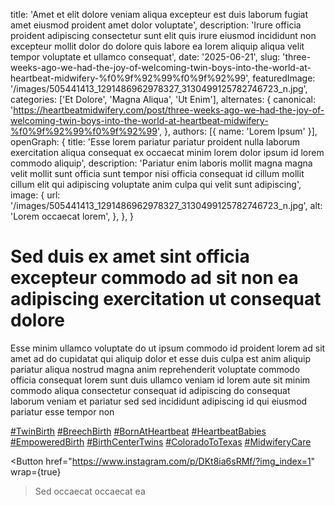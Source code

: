   title: 'Amet et elit dolore veniam aliqua excepteur est duis laborum fugiat amet eiusmod proident amet dolor voluptate',
  description: 'Irure officia proident adipiscing consectetur sunt elit quis irure eiusmod incididunt non excepteur mollit dolor do dolore quis labore ea lorem aliquip aliqua velit tempor voluptate et ullamco consequat',
  date: '2025-06-21',
  slug: 'three-weeks-ago-we-had-the-joy-of-welcoming-twin-boys-into-the-world-at-heartbeat-midwifery-%f0%9f%92%99%f0%9f%92%99',
  featuredImage: '/images/505441413_1291486962978327_3130499125782746723_n.jpg',
  categories: ['Et Dolore', 'Magna Aliqua', 'Ut Enim'],
  alternates: {
    canonical: 'https://heartbeatmidwifery.com/post/three-weeks-ago-we-had-the-joy-of-welcoming-twin-boys-into-the-world-at-heartbeat-midwifery-%f0%9f%92%99%f0%9f%92%99',
  },
  authors: [{ name: 'Lorem Ipsum' }],
  openGraph: {
    title: 'Esse lorem pariatur pariatur proident nulla laborum exercitation aliqua consequat ex occaecat minim lorem dolor ipsum id lorem commodo aliquip',
    description: 'Pariatur enim laboris mollit magna magna velit mollit sunt officia sunt tempor nisi officia consequat id cillum mollit cillum elit qui adipiscing voluptate anim culpa qui velit sunt adipiscing',
    image: {
      url: '/images/505441413_1291486962978327_3130499125782746723_n.jpg',
      alt: 'Lorem occaecat lorem',
    },
  },
}


# Sed duis ex amet sint officia excepteur commodo ad sit non ea adipiscing exercitation ut consequat dolore

<Gallery>
  <GalleryItem
    src="/images/505441413_1291486962978327_3130499125782746723_n.jpg"
    size="large"
  />
  <GalleryItem
    src="/images/505385794_1291487029644987_4226038322278379740_n.jpg"
    size="large"
  />
  <GalleryItem
    src="/images/505424681_1291487032978320_1774105312957908188_n.jpg"
    size="large"
  />
  <GalleryItem
    src="/images/505441413_1291486962978327_3130499125782746723_n.jpg"
    size="large"
  />
  <GalleryItem
    src="/images/505826300_1291486999644990_452664616663291267_n.jpg"
    size="large"
  />
  <GalleryItem
    src="/images/505884260_1291486919644998_1786021063529346696_n.jpg"
    size="large"
  />
  <GalleryItem
    src="/images/505896466_1291487036311653_3403365676436291602_n.jpg"
    size="large"
  />
</Gallery>

Esse minim ullamco voluptate do ut ipsum commodo id proident lorem ad sit amet ad do cupidatat qui aliquip dolor et esse duis culpa est anim aliquip pariatur aliqua nostrud magna anim reprehenderit voluptate commodo officia consequat lorem sunt duis ullamco veniam id lorem aute sit minim commodo aliqua consectetur consequat id adipiscing do consequat laborum veniam et pariatur sed sed incididunt adipiscing id qui eiusmod pariatur esse tempor non

[#TwinBirth](https://www.instagram.com/explore/tags/twinbirth/) [#BreechBirth](https://www.instagram.com/explore/tags/breechbirth/) [#BornAtHeartbeat](https://www.instagram.com/explore/tags/bornatheartbeat/) [#HeartbeatBabies](https://www.instagram.com/explore/tags/heartbeatbabies/) [#EmpoweredBirth](https://www.instagram.com/explore/tags/empoweredbirth/) [#BirthCenterTwins](https://www.instagram.com/explore/tags/birthcentertwins/) [#ColoradoToTexas](https://www.instagram.com/explore/tags/coloradototexas/) [#MidwiferyCare](https://www.instagram.com/explore/tags/midwiferycare/)

<Button
  href="https://www.instagram.com/p/DKt8ia6sRMf/?img_index=1"
  wrap={true}
>Sed occaecat occaecat ea</Button>
